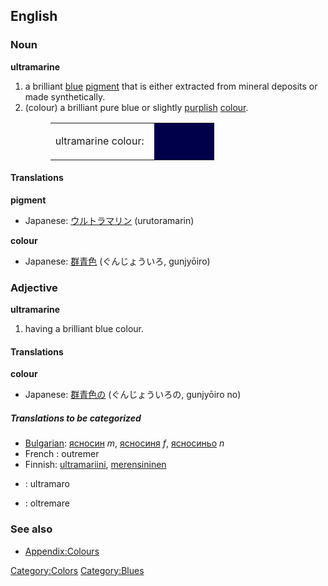 {{Wikipedia}}
==English==

===Noun===
'''ultramarine'''
#a brilliant [[blue]] [[pigment]] that is either extracted from mineral deposits or made synthetically.
#(colour) a brilliant pure blue or slightly [[purple|purplish]] [[color|colour]].
#:<table><tr><td>ultramarine colour: &nbsp;</td><td bgcolor="#00004A" width="80">&nbsp; </td></tr></table>

====Translations====
'''pigment'''
{{top}}
*Japanese: [[ウルトラマリン]] (urutoramarin)
{{mid}}
{{bottom}}

'''colour'''
{{top}}
*Japanese: [[群青色]] (ぐんじょういろ, gunjyōiro)
{{mid}}
{{bottom}}

===Adjective===
'''ultramarine'''
#having a brilliant blue colour.

====Translations====
'''colour'''
{{top}}
*Japanese: [[群青色]]の (ぐんじょういろの, gunjyōiro no)
{{mid}}
{{bottom}}

=====Translations to be categorized=====
{{checktrans}}
<!--Remove this section once all of the translations below have been moved into the tables above.-->

* [[Bulgarian]]: [[ясносин]] ''m'', [[ясносиня]] ''f'', [[ясносиньо]] ''n''
* French : outremer
* Finnish: [[ultramariini]], [[merensininen]]
* {{io}} : ultramaro
* {{it}} : oltremare

===See also===
*[[Wiktionary_Appendix:Colours|Appendix:Colours]]

[[Category:Colors]]
[[Category:Blues]]